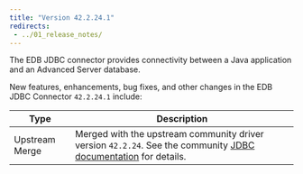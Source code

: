 ```yaml
---
title: "Version 42.2.24.1"
redirects: 
 - ../01_release_notes/
---
```

The EDB JDBC connector provides connectivity between a Java application and an Advanced Server database.

New features, enhancements, bug fixes, and other changes in the EDB JDBC Connector `42.2.24.1` include:

| Type           | Description                                                                                                                                                                  |
| -------------- | ---------------------------------------------------------------------------------------------------------------------------------------------------------------------------- |
| Upstream Merge | Merged with the upstream community driver version `42.2.24`. See the community [JDBC documentation](https://jdbc.postgresql.org/documentation/head/index.html) for details.      |